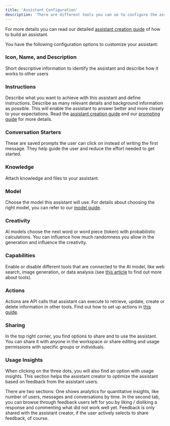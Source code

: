```yaml
---
title: 'Assistant Configuration'
description: 'There are different tools you can ue to configure the assistant and tailor it to your specific use case.'
---
```

<Tip>For more details you can read our detailed [assistant creation guide](/resources/assistant-creation) of how to build an assistant.</Tip>

You have the following configuration options to customize your assistant:

### Icon, Name, and Description
Short descriptive information to identify the assistant and describe how it works to other users

### Instructions
Describe what you want to achieve with this assistant and define instructions. Describe as many relevant details and background information as possible. This will enable the assistant to answer better and more closely to your expectations. Read the [assistant creation guide](/resources/assistant-creation) and our [prompting guide](/resources/prompt-elements) for more details.

### Conversation Starters
These are saved prompts the user can click on instead of writing the first message. They help guide the user and reduce the effort needed to get started.

### Knowledge
Attach knowledge and files to your assistant.

### Model
Choose the model this assistant will use. For details about choosing the right model, you can refer to our [model guide](/resources/models).

### Creativity
AI models choose the next word or word piece (token) with probabilistic calculations. You can influence how much randomness you allow in the generation and influence the creativity.

### Capabilities
Enable or disable different tools that are connected to the AI model, like web search, image generation, or data analysis (see [this article](/product/chat/tools) to find out more about tools).

### Actions
Actions are API calls that assistant can execute to retrieve, update, create or delete information in other tools. Find out how to set up actions in [this guide](/settings/integrations/create-actions).

### Sharing 
In the top right corner, you find options to share and to use the assistant. You can share it with anyone in the workspace or share editing and usage permissions with specific groups or individuals.

### Usage Insights
When clicking on the three dots, you will also find an option with usage insights. This section helps the assistant creator to optimize the assistant based on feedback from the assistant users.

There are two sections: One shows analytics for quantitative insights, like number of users, messages and conversations by time. In the second tab, you can browse through feedback users left for you by liking / disliking a response and commenting what did not work well yet. Feedback is only shared with the assistant creator, if the user actively selects to share feedback, of course. 
